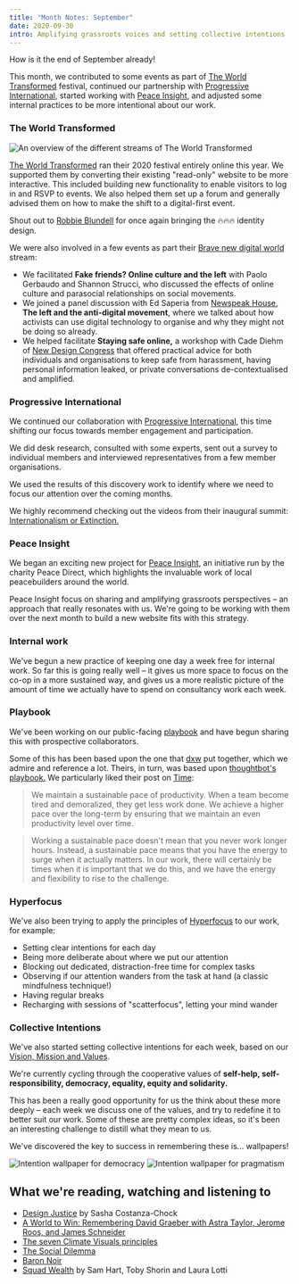 ```yaml
---
title: "Month Notes: September"
date: 2020-09-30
intro: Amplifying grassroots voices and setting collective intentions
---
```


How is it the end of September already!

This month, we contributed to some events as part of [The World Transformed](http://theworldtransformed.org/) festival, continued our partnership with [Progressive International](http://progressive.international/), started working with [Peace Insight](https://www.peaceinsight.org/), and adjusted some internal practices to be more intentional about our work.

### The World Transformed

![An overview of the different streams of The World Transformed](../../assets/the-world-transformed-2020.jpg)

[The World Transformed](https://theworldtransformed.org/) ran their 2020 festival entirely online this year. We supported them by converting their existing "read-only" website to be more interactive. This included building new functionality to enable visitors to log in and RSVP to events. We also helped them set up a forum and generally advised them on how to make the shift to a digital-first event.

Shout out to [Robbie Blundell](http://r-b.site/) for once again bringing the 🔥🔥🔥 identity design.

We were also involved in a few events as part their [Brave new digital world](https://theworldtransformed.org/twt20/brave-new-digital-world/) stream:

- We facilitated **Fake friends? Online culture and the left** with Paolo Gerbaudo and Shannon Strucci, who discussed the effects of online culture and parasocial relationships on social movements.
- We joined a panel discussion with Ed Saperia from [Newspeak House](http://newspeak.house/), **The left and the anti-digital movement**, where we talked about how activists can use digital technology to organise and why they might not be doing so already.
- We helped facilitate **Staying safe online,** a workshop with Cade Diehm of [New Design Congress](https://newdesigncongress.org/) that offered practical advice for both individuals and organisations to keep safe from harassment, having personal information leaked, or private conversations de-contextualised and amplified.

### Progressive International

We continued our collaboration with [Progressive International](https://progressive.international/), this time shifting our focus towards member engagement and participation.

We did desk research, consulted with some experts, sent out a survey to individual members and interviewed representatives from a few member organisations.

We used the results of this discovery work to identify where we need to focus our attention over the coming months.

We highly recommend checking out the videos from their inaugural summit: [Internationalism or Extinction.](https://www.youtube.com/watch?v=h7YiBIj2k0M&list=PLsR05wo5NygpEt1ZKki-4qGI20SMlQ4Gt&ab_channel=ProgressiveInternational)

### Peace Insight

We began an exciting new project for [Peace Insight](https://www.peaceinsight.org/), an initiative run by the charity Peace Direct, which highlights the invaluable work of local peacebuilders around the world.

Peace Insight focus on sharing and amplifying grassroots perspectives – an approach that really resonates with us. We're going to be working with them over the next month to build a new website fits with this strategy.

### Internal work

We've begun a new practice of keeping one day a week free for internal work. So far this is going really well – it gives us more space to focus on the co-op in a more sustained way, and gives us a more realistic picture of the amount of time we actually have to spend on consultancy work each week.

### Playbook

We've been working on our public-facing [playbook](https://www.notion.so/commonknowledge/About-Us-5a87e811ea9d4923841f5b409ffae776) and have begun sharing this with prospective collaborators.

Some of this has been based upon the one that [dxw](https://playbook.dxw.com/) put together, which we admire and reference a lot. Theirs, in turn, was based upon [thoughtbot's playbook.](https://thoughtbot.com/playbook) We particularly liked their post on [Time](https://thoughtbot.com/playbook/our-company/time):

> We maintain a sustainable pace of productivity. When a team become tired and demoralized, they get less work done. We achieve a higher pace over the long-term by ensuring that we maintain an even productivity level over time.

> Working a sustainable pace doesn't mean that you never work longer hours. Instead, a sustainable pace means that you have the energy to surge when it actually matters. In our work, there will certainly be times when it is important that we do this, and we have the energy and flexibility to rise to the challenge.

### Hyperfocus

We've also been trying to apply the principles of [Hyperfocus](https://www.waterstones.com/book/hyperfocus/chris-bailey/9781509866137) to our work, for example:

- Setting clear intentions for each day
- Being more deliberate about where we put our attention
- Blocking out dedicated, distraction-free time for complex tasks
- Observing if our attention wanders from the task at hand (a classic mindfulness technique!)
- Having regular breaks
- Recharging with sessions of "scatterfocus", letting your mind wander

### Collective Intentions

We've also started setting collective intentions for each week, based on our [Vision, Mission and Values](https://github.com/commonknowledge/vision-mission-values).

We're currently cycling through the cooperative values of **self-help, self-responsibility, democracy, equality, equity and solidarity.**

This has been a really good opportunity for us the think about these more deeply – each week we discuss one of the values, and try to redefine it to better suit our work. Some of these are pretty complex ideas, so it's been an interesting challenge to distill what they mean to us.

We've discovered the key to success in remembering these is… wallpapers!

![Intention wallpaper for democracy](../../assets/intention-democracy-sml.jpg)
![Intention wallpaper for pragmatism](../../assets/intention-pragmatism-sml.jpg)

## What we're reading, watching and listening to

- [Design Justice](https://mitpress.mit.edu/books/design-justice) by Sasha Costanza-Chock
- [A World to Win: Remembering David Graeber with Astra Taylor, Jerome Roos, and James Schneider](https://blubrry.com/jacobin/67220008/a-world-to-win-remembering-david-graeber-with-astra-taylor-jerome-roos-and-james-schneider/)
- [The seven Climate Visuals principles](https://climatevisuals.org/evidence-behind-climate-visuals)
- [The Social Dilemma](https://www.youtube.com/watch?v=uaaC57tcci0&ab_channel=Netflix)
- [Baron Noir](https://en.wikipedia.org/wiki/Baron_Noir)
- [Squad Wealth](https://otherinter.net/squad-wealth/) by Sam Hart, Toby Shorin and Laura Lotti
